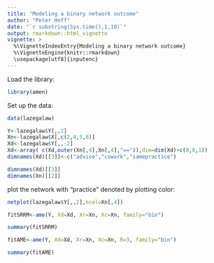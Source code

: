 ```yaml
---
title: "Modeling a binary network outcome"
author: "Peter Hoff"
date: "`r substring(Sys.time(),1,10)`"
output: rmarkdown::html_vignette
vignette: >
  %\VignetteIndexEntry{Modeling a binary network outcome}
  %\VignetteEngine{knitr::rmarkdown}
  \usepackage[utf8]{inputenc}
---
```


Load the library:
```r
library(amen)
```

Set up the data:
```r
data(lazegalaw)

Y<-lazegalaw$Y[,,2]
Xn<-lazegalaw$X[,c(2,4,5,6)]
Xd<-lazegalaw$Y[,,-2]
Xd<-array( c(Xd,outer(Xn[,4],Xn[,4],"==")),dim=dim(Xd)+c(0,0,1))
dimnames(Xd)[[3]]<-c("advice","cowork","samepractice")

dimnames(Xd)[[3]]
dimnames(Xn)[[2]]
```	

plot the network with "practice" denoted by plotting color:
```r
netplot(lazegalaw$Y[,,2],ncol=Xn[,4])
```

```r
fitSRRM<-ame(Y, Xd=Xd, Xr=Xn, Xc=Xn, family="bin")
```

```r
summary(fitSRRM) 
```



```r
fitAME<-ame(Y, Xd=Xd, Xr=Xn, Xc=Xn, R=3, family="bin")
```

```r
summary(fitAME) 
```







